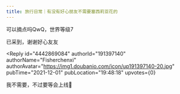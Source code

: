 ```yaml
---
title: 旅行日常｜有没有好心朋友不需要塞西莉亚花的
---
```



<Forum groupName="原神" groupUrl="https://www.douban.com/group/genshin/" archivedAt="2025-05-16T16:55:34.770Z">
  <Post
    id="254450526"
    title="旅行日常｜有没有好心朋友不需要塞西莉亚花的"
    url="https://www.douban.com/group/topic/254450526/?_spm_id=MTAxODA3OTMy"
    pubTime="2021-12-01"
    highlightUserId="191397140"
  >
可以摘点吗QwQ，世界等级7

已采到，谢谢好心友友

<Reply
  id="4442869084"
  authorId="191397140"
  authorName="Fisherchenxi"
  authorAvatar="https://img1.doubanio.com/icon/up191397140-20.jpg"
  pubTime="2021-12-01"
  pubLocation="19:48:18"
  upvotes={0}
>
我不需要，不过要等会上线🤔
</Reply>
  </Post>
</Forum>
